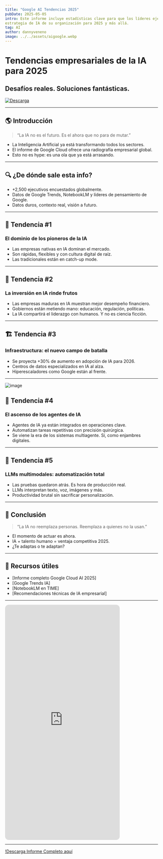 ```yaml
---
title: "Google AI Tendencias 2025"
pubDate: 2025-05-05
intro: Este informe incluye estadísticas clave para que los líderes ejecutivos desarrollen la
estrategia de IA de su organización para 2025 y más allá.
tag: AI
author: dannyveneno
image: ../../assets/aigoogle.webp
---
```



# Tendencias empresariales de la IA para 2025

## Desafíos reales. Soluciones fantásticas.

[![Descarga](https://youtu.be/L6fmIkPm8rM)](https://drive.google.com/file/d/1F9LtagfDVuSIrHqZ0WWK26PWER1VGY8c/view?usp=sharing)

---

## 🌎 Introducción

> “La IA no es el futuro. Es el ahora que no para de mutar.”

- La Inteligencia Artificial ya está transformando todos los sectores.
- El informe de Google Cloud ofrece una radiografía empresarial global.
- Esto no es hype: es una ola que ya está arrasando.

---

## 🔍 ¿De dónde sale esta info?

- +2,500 ejecutivos encuestados globalmente.
- Datos de Google Trends, NotebookLM y líderes de pensamiento de Google.
- Datos duros, contexto real, visión a futuro.

---

## 🚀 Tendencia #1

### El dominio de los pioneros de la IA

- Las empresas nativas en IA dominan el mercado.
- Son rápidas, flexibles y con cultura digital de raíz.
- Las tradicionales están en catch-up mode.

---

## 💸 Tendencia #2

### La inversión en IA rinde frutos

- Las empresas maduras en IA muestran mejor desempeño financiero.
- Gobiernos están metiendo mano: educación, regulación, políticas.
- La IA compartirá el liderazgo con humanos. Y no es ciencia ficción.

---

## 🏗️ Tendencia #3

### Infraestructura: el nuevo campo de batalla

- Se proyecta +30% de aumento en adopción de IA para 2026.
- Centros de datos especializados en IA al alza.
- Hiperescaladores como Google están al frente.

---

![image](https://res.cloudinary.com/dj0dedvu0/image/upload/v1746477131/stancia_wznyy1.jpg)

## 🤖 Tendencia #4

### El ascenso de los agentes de IA

- Agentes de IA ya están integrados en operaciones clave.
- Automatizan tareas repetitivas con precisión quirúrgica.
- Se viene la era de los sistemas multiagente. Sí, como enjambres digitales.

---

## 🧬 Tendencia #5

### LLMs multimodales: automatización total

- Las pruebas quedaron atrás. Es hora de producción real.
- LLMs interpretan texto, voz, imágenes y más.
- Productividad brutal sin sacrificar personalización.

---

## 🔮 Conclusión

> “La IA no reemplaza personas. Reemplaza a quienes no la usan.”

- El momento de actuar es ahora.
- IA + talento humano = ventaja competitiva 2025.
- ¿Te adaptas o te adaptan?

---

## 📎 Recursos útiles

- [Informe completo Google Cloud AI 2025]
- [Google Trends IA]
- [NotebookLM en TIME]
- [Recomendaciones técnicas de IA empresarial]

---

<iframe
  width='378'
  height='775'
  style='border-radius:12px'
  src='https://www.youtube.com/embed/L6fmIkPm8rM'
  title='Tendecias Google AI 2025'
  frameBorder='0'
  allowfullscreen=''
  allow='autoplay; clipboard-write; encrypted-media; fullscreen; picture-in-picture'
  loading='lazy'
></iframe>

---

[!Descarga Informe Completo aquí](https://drive.google.com/file/d/1g_6-yLLFMHHo7y9mAGtNIivckpB9rsrC/view?usp=sharing)
